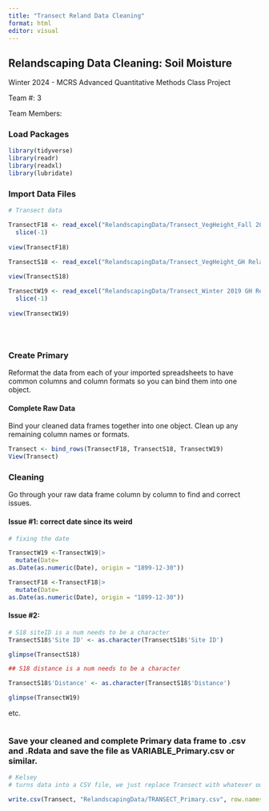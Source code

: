 ```yaml
---
title: "Transect Reland Data Cleaning"
format: html
editor: visual
---
```


## Relandscaping Data Cleaning: Soil Moisture

Winter 2024 - MCRS Advanced Quantitative Methods Class Project

Team #: 3

Team Members:

### Load Packages

```r
library(tidyverse)
library(readr)
library(readxl)
library(lubridate)

```

### Import Data Files

```r

# Transect data

TransectF18 <- read_excel("RelandscapingData/Transect_VegHeight_Fall 2018 GH Relandscaping Transect Data.xlsx", sheet = 2) |> 
  slice(-1)
  
view(TransectF18) 

TransectS18 <- read_excel("RelandscapingData/Transect_VegHeight_GH Relandscaping Transect Data_Jun2018.xlsx", sheet = 2 )
  
view(TransectS18)

TransectW19 <- read_excel("RelandscapingData/Transect_Winter 2019 GH Relandscaping Transect Data.xlsx") |> 
  slice(-1)
  
view(TransectW19) 





```

### Create Primary

Reformat the data from each of your imported spreadsheets to have common columns and column formats so you can bind them into one object.

#### Complete Raw Data

Bind your cleaned data frames together into one object. Clean up any remaining column names or formats.

```r
Transect <- bind_rows(TransectF18, TransectS18, TransectW19)
View(Transect)
```

### Cleaning

Go through your raw data frame column by column to find and correct issues.

#### Issue #1: correct date since its weird

```r
# fixing the date

TransectW19 <-TransectW19|>
  mutate(Date=
as.Date(as.numeric(Date), origin = "1899-12-30"))

TransectF18 <-TransectF18|>
  mutate(Date=
as.Date(as.numeric(Date), origin = "1899-12-30"))

```

#### Issue #2:

```r
# S18 siteID is a num needs to be a character
TransectS18$'Site ID' <- as.character(TransectS18$'Site ID')

glimpse(TransectS18)

## S18 distance is a num needs to be a character

TransectS18$'Distance' <- as.character(TransectS18$'Distance')

glimpse(TransectW19)

```

etc.

```r

```

### Save your cleaned and complete Primary data frame to .csv and .Rdata and save the file as VARIABLE_Primary.csv or similar.

```r
# Kelsey 
# turns data into a CSV file, we just replace Transect with whatever our final data set is named 

write.csv(Transect, "RelandscapingData/TRANSECT_Primary.csv", row.names = FALSE)
```
